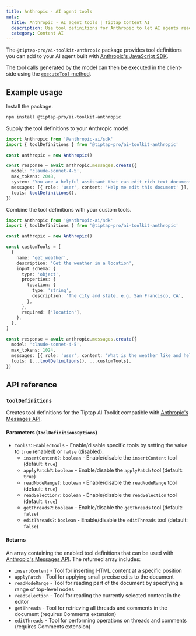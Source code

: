 ```yaml
---
title: Anthropic - AI agent tools
meta:
  title: Anthropic - AI agent tools | Tiptap Content AI
  description: Use tool definitions for Anthropic to let AI agents read and edit Tiptap documents.
  category: Content AI
---
```


The `@tiptap-pro/ai-toolkit-anthropic` package provides tool definitions you can add to your AI agent built with [Anthropic's JavaScript SDK](https://github.com/anthropics/anthropic-sdk-typescript).

The tool calls generated by the model can then be executed in the client-side using the [`executeTool` method](/content-ai/capabilities/ai-toolkit/primitives/execute-tool).

## Example usage

Install the package.

```bash
npm install @tiptap-pro/ai-toolkit-anthropic
```

Supply the tool definitions to your Anthropic model.

```ts
import Anthropic from '@anthropic-ai/sdk'
import { toolDefinitions } from '@tiptap-pro/ai-toolkit-anthropic'

const anthropic = new Anthropic()

const response = await anthropic.messages.create({
  model: 'claude-sonnet-4-5',
  max_tokens: 2048,
  system: 'You are a helpful assistant that can edit rich text documents.',
  messages: [{ role: 'user', content: 'Help me edit this document' }],
  tools: toolDefinitions(),
})
```

Combine the tool definitions with your custom tools.

```ts
import Anthropic from '@anthropic-ai/sdk'
import { toolDefinitions } from '@tiptap-pro/ai-toolkit-anthropic'

const anthropic = new Anthropic()

const customTools = [
  {
    name: 'get_weather',
    description: 'Get the weather in a location',
    input_schema: {
      type: 'object',
      properties: {
        location: {
          type: 'string',
          description: 'The city and state, e.g. San Francisco, CA',
        },
      },
      required: ['location'],
    },
  },
]

const response = await anthropic.messages.create({
  model: 'claude-sonnet-4-5',
  max_tokens: 1024,
  messages: [{ role: 'user', content: 'What is the weather like and help me edit this document' }],
  tools: [...toolDefinitions(), ...customTools],
})
```

## API reference

### `toolDefinitions`

Creates tool definitions for the Tiptap AI Toolkit compatible with [Anthropic's Messages API](https://docs.claude.com/en/docs/get-started#typescript).

#### Parameters (`ToolDefinitionsOptions`)

- `tools?`: `EnabledTools` - Enable/disable specific tools by setting the value to `true` (enabled) or `false` (disabled).
  - `insertContent?`: `boolean` - Enable/disable the `insertContent` tool (default: `true`)
  - `applyPatch?`: `boolean` - Enable/disable the `applyPatch` tool (default: `true`)
  - `readNodeRange?`: `boolean` - Enable/disable the `readNodeRange` tool (default: `true`)
  - `readSelection?`: `boolean` - Enable/disable the `readSelection` tool (default: `true`)
  - `getThreads?`: `boolean` - Enable/disable the `getThreads` tool (default: `false`)
  - `editThreads?`: `boolean` - Enable/disable the `editThreads` tool (default: `false`)

#### Returns

An array containing the enabled tool definitions that can be used with [Anthropic's Messages API](https://docs.claude.com/en/docs/get-started#typescript). The returned array includes:

- `insertContent` - Tool for inserting HTML content at a specific position
- `applyPatch` - Tool for applying small precise edits to the document
- `readNodeRange` - Tool for reading part of the document by specifying a range of top-level nodes
- `readSelection` - Tool for reading the currently selected content in the editor
- `getThreads` - Tool for retrieving all threads and comments in the document (requires Comments extension)
- `editThreads` - Tool for performing operations on threads and comments (requires Comments extension)
